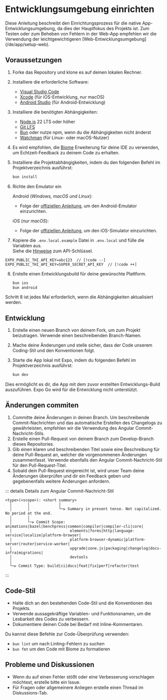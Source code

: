 
# Entwicklungsumgebung einrichten

<Callout type="info">
Diese Anleitung beschreibt den Einrichtungsprozess für die native App-Entwicklungsumgebung, da dies der Hauptfokus des Projekts ist.
Zum Testen oder zum Beheben von Fehlern in der Web-App empfehlen wir die Verwendung der leichtgewichtigeren [Web-Entwicklungsumgebung](/de/app/setup-web).
</Callout>

## Voraussetzungen

1. Forke das Repository und klone es auf deinen lokalen Rechner.
2. Installiere die erforderliche Software:

   - [Visual Studio Code](https://code.visualstudio.com/)
   - [Xcode](https://apps.apple.com/us/app/xcode/id497799835?mt=12) (für iOS-Entwicklung, nur macOS)
   - [Android Studio](https://developer.android.com/studio) (für Android-Entwicklung)

3. Installiere die benötigten Abhängigkeiten:

   - [Node.js](https://nodejs.org/en/) 22 LTS oder höher
   - [Git LFS](https://git-lfs.github.com/)
   - [Bun](https://bun.sh) oder nutze npm, wenn du die Abhängigkeiten nicht änderst
   - [Watchman](https://facebook.github.io/watchman/docs/install) (für Linux- oder macOS-Nutzer)

4. Es wird empfohlen, die [Biome](https://marketplace.visualstudio.com/items?itemName=biomejs.biome) Erweiterung für deine IDE zu verwenden, um Echtzeit-Feedback zu deinem Code zu erhalten.

5. Installiere die Projektabhängigkeiten, indem du den folgenden Befehl im Projektverzeichnis ausführst:

   ```sh
   bun install
   ```

6. Richte den Emulator ein

   Android (_Windows, macOS und Linux_):

   - Folge der [offiziellen Anleitung](https://docs.expo.dev/workflow/android-studio-emulator/), um den Android-Emulator einzurichten.

   iOS (_nur macOS_):

   - Folge der [offiziellen Anleitung](https://docs.expo.dev/workflow/ios-simulator/), um den iOS-Simulator einzurichten.

7. Kopiere die `.env.local.example` Datei in `.env.local` und fülle die Variablen aus.
   \
   Siehe die [Hinweise](/app/contribute#entwickler) zum API-Schlüssel.

```env
EXPO_PUBLIC_THI_API_KEY=abc123  // [!code --]
EXPO_PUBLIC_THI_API_KEY=SUPER_SECRET_API_KEY  // [!code ++]
```

8. Erstelle einen Entwicklungsbuild für deine gewünschte Plattform.

   ```sh
   bun ios
   bun android
   ```

<Callout type="warning">
Schritt 8 ist jedes Mal erforderlich, wenn die Abhängigkeiten aktualisiert werden.
</Callout>

## Entwicklung

1. Erstelle einen neuen Branch von deinem Fork, um zum Projekt beizutragen. Verwende einen beschreibenden Branch-Namen.
2. Mache deine Änderungen und stelle sicher, dass der Code unserem Coding-Stil und den Konventionen folgt.
3. Starte die App lokal mit Expo, indem du folgenden Befehl im Projektverzeichnis ausführst:

   ```sh
   bun dev
   ```

Dies ermöglicht es dir, die App mit dem zuvor erstellten Entwicklungs-Build auszuführen. Expo Go wird für die Entwicklung nicht unterstützt.

## Änderungen commiten

1. Committe deine Änderungen in deinen Branch. Um beschreibende Commit-Nachrichten und das automatische Erstellen des Changelogs zu gewährleisten, empfehlen wir die Verwendung des Angular Commit-Nachricht-Stils.
2. Erstelle einen Pull-Request von deinem Branch zum Develop-Branch dieses Repositories.
3. Gib einen klaren und beschreibenden Titel sowie eine Beschreibung für deine Pull-Request an, welcher die vorgenommenen Änderungen zusammenfasst. Verwende ebenfalls den Angular Commit-Nachricht-Stil für den Pull-Request-Titel.
4. Sobald dein Pull-Request eingereicht ist, wird unser Team deine Änderungen überprüfen und dir ein Feedback geben und gegebenenfalls weitere Änderungen anfordern.

::: details Details zum Angular Commit-Nachricht-Stil

```
<type>(<scope>): <short summary>
  │       │             │
  │       │             └─⫸ Summary in present tense. Not capitalized. No period at the end.
  │       │
  │       └─⫸ Commit Scope: animations|bazel|benchpress|common|compiler|compiler-cli|core|
  │                          elements|forms|http|language-service|localize|platform-browser|
  │                          platform-browser-dynamic|platform-server|router|service-worker|
  │                          upgrade|zone.js|packaging|changelog|docs-infra|migrations|
  │                          devtools
  │
  └─⫸ Commit Type: build|ci|docs|feat|fix|perf|refactor|test
```

:::

## Code-Stil

- Halte dich an den bestehenden Code-Stil und die Konventionen des Projekts.
- Verwende aussagekräftige Variablen- und Funktionsnamen, um die Lesbarkeit des Codes zu verbessern.
- Dokumentiere deinen Code bei Bedarf mit Inline-Kommentaren.

Du kannst diese Befehle zur Code-Überprüfung verwenden:

- `bun lint` um nach Linting-Fehlern zu suchen
- `bun fmt` um den Code mit Biome zu formatieren

## Probleme und Diskussionen

- Wenn du auf einen Fehler stößt oder eine Verbesserung vorschlagen möchtest, erstelle bitte ein Issue.
- Für Fragen oder allgemeinere Anliegen erstelle einen Thread im Diskussions-Tab.
